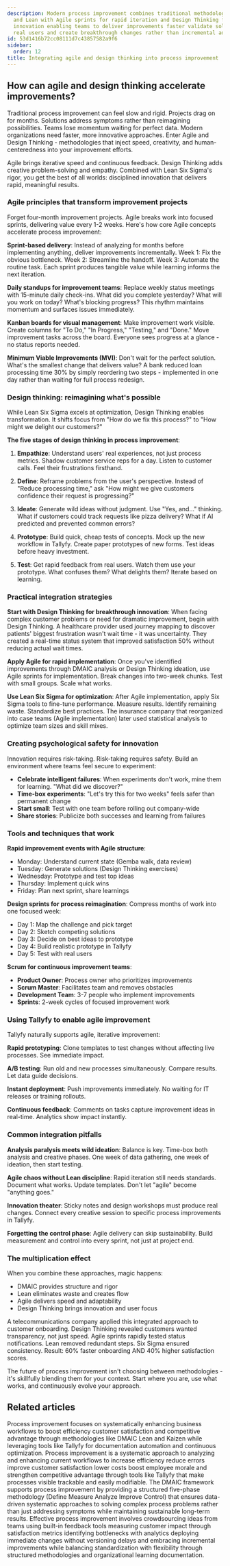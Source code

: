 ```yaml
---
description: Modern process improvement combines traditional methodologies like DMAIC
  and Lean with Agile sprints for rapid iteration and Design Thinking for human-centered
  innovation enabling teams to deliver improvements faster validate solutions with
  real users and create breakthrough changes rather than incremental adjustments.
id: 53d1416b72cc08111d7c43857582a9f6
sidebar:
  order: 12
title: Integrating agile and design thinking into process improvement
---
```


## How can agile and design thinking accelerate improvements?

Traditional process improvement can feel slow and rigid. Projects drag on for months. Solutions address symptoms rather than reimagining possibilities. Teams lose momentum waiting for perfect data. Modern organizations need faster, more innovative approaches. Enter Agile and Design Thinking - methodologies that inject speed, creativity, and human-centeredness into your improvement efforts.

Agile brings iterative speed and continuous feedback. Design Thinking adds creative problem-solving and empathy. Combined with Lean Six Sigma's rigor, you get the best of all worlds: disciplined innovation that delivers rapid, meaningful results.

### Agile principles that transform improvement projects

Forget four-month improvement projects. Agile breaks work into focused sprints, delivering value every 1-2 weeks. Here's how core Agile concepts accelerate process improvement:

**Sprint-based delivery**: Instead of analyzing for months before implementing anything, deliver improvements incrementally. Week 1: Fix the obvious bottleneck. Week 2: Streamline the handoff. Week 3: Automate the routine task. Each sprint produces tangible value while learning informs the next iteration.

**Daily standups for improvement teams**: Replace weekly status meetings with 15-minute daily check-ins. What did you complete yesterday? What will you work on today? What's blocking progress? This rhythm maintains momentum and surfaces issues immediately.

**Kanban boards for visual management**: Make improvement work visible. Create columns for "To Do," "In Progress," "Testing," and "Done." Move improvement tasks across the board. Everyone sees progress at a glance - no status reports needed.

**Minimum Viable Improvements (MVI)**: Don't wait for the perfect solution. What's the smallest change that delivers value? A bank reduced loan processing time 30% by simply reordering two steps - implemented in one day rather than waiting for full process redesign.

### Design thinking: reimagining what's possible

While Lean Six Sigma excels at optimization, Design Thinking enables transformation. It shifts focus from "How do we fix this process?" to "How might we delight our customers?"

**The five stages of design thinking in process improvement**:

1. **Empathize**: Understand users' real experiences, not just process metrics. Shadow customer service reps for a day. Listen to customer calls. Feel their frustrations firsthand.

2. **Define**: Reframe problems from the user's perspective. Instead of "Reduce processing time," ask "How might we give customers confidence their request is progressing?"

3. **Ideate**: Generate wild ideas without judgment. Use "Yes, and..." thinking. What if customers could track requests like pizza delivery? What if AI predicted and prevented common errors?

4. **Prototype**: Build quick, cheap tests of concepts. Mock up the new workflow in Tallyfy. Create paper prototypes of new forms. Test ideas before heavy investment.

5. **Test**: Get rapid feedback from real users. Watch them use your prototype. What confuses them? What delights them? Iterate based on learning.

### Practical integration strategies

**Start with Design Thinking for breakthrough innovation**:
When facing complex customer problems or need for dramatic improvement, begin with Design Thinking. A healthcare provider used journey mapping to discover patients' biggest frustration wasn't wait time - it was uncertainty. They created a real-time status system that improved satisfaction 50% without reducing actual wait times.

**Apply Agile for rapid implementation**:
Once you've identified improvements through DMAIC analysis or Design Thinking ideation, use Agile sprints for implementation. Break changes into two-week chunks. Test with small groups. Scale what works.

**Use Lean Six Sigma for optimization**:
After Agile implementation, apply Six Sigma tools to fine-tune performance. Measure results. Identify remaining waste. Standardize best practices. The insurance company that reorganized into case teams (Agile implementation) later used statistical analysis to optimize team sizes and skill mixes.

### Creating psychological safety for innovation

Innovation requires risk-taking. Risk-taking requires safety. Build an environment where teams feel secure to experiment:

- **Celebrate intelligent failures**: When experiments don't work, mine them for learning. "What did we discover?"
- **Time-box experiments**: "Let's try this for two weeks" feels safer than permanent change
- **Start small**: Test with one team before rolling out company-wide
- **Share stories**: Publicize both successes and learning from failures

### Tools and techniques that work

**Rapid improvement events with Agile structure**:
- Monday: Understand current state (Gemba walk, data review)
- Tuesday: Generate solutions (Design Thinking exercises)  
- Wednesday: Prototype and test top ideas
- Thursday: Implement quick wins
- Friday: Plan next sprint, share learnings

**Design sprints for process reimagination**:
Compress months of work into one focused week:
- Day 1: Map the challenge and pick target
- Day 2: Sketch competing solutions
- Day 3: Decide on best ideas to prototype
- Day 4: Build realistic prototype in Tallyfy
- Day 5: Test with real users

**Scrum for continuous improvement teams**:
- **Product Owner**: Process owner who prioritizes improvements
- **Scrum Master**: Facilitates team and removes obstacles
- **Development Team**: 3-7 people who implement improvements
- **Sprints**: 2-week cycles of focused improvement work

### Using Tallyfy to enable agile improvement

Tallyfy naturally supports agile, iterative improvement:

**Rapid prototyping**: Clone templates to test changes without affecting live processes. See immediate impact.

**A/B testing**: Run old and new processes simultaneously. Compare results. Let data guide decisions.

**Instant deployment**: Push improvements immediately. No waiting for IT releases or training rollouts.

**Continuous feedback**: Comments on tasks capture improvement ideas in real-time. Analytics show impact instantly.

### Common integration pitfalls

**Analysis paralysis meets wild ideation**: Balance is key. Time-box both analysis and creative phases. One week of data gathering, one week of ideation, then start testing.

**Agile chaos without Lean discipline**: Rapid iteration still needs standards. Document what works. Update templates. Don't let "agile" become "anything goes."

**Innovation theater**: Sticky notes and design workshops must produce real changes. Connect every creative session to specific process improvements in Tallyfy.

**Forgetting the control phase**: Agile delivery can skip sustainability. Build measurement and control into every sprint, not just at project end.

### The multiplication effect

When you combine these approaches, magic happens:
- DMAIC provides structure and rigor
- Lean eliminates waste and creates flow  
- Agile delivers speed and adaptability
- Design Thinking brings innovation and user focus

A telecommunications company applied this integrated approach to customer onboarding. Design Thinking revealed customers wanted transparency, not just speed. Agile sprints rapidly tested status notifications. Lean removed redundant steps. Six Sigma ensured consistency. Result: 60% faster onboarding AND 40% higher satisfaction scores.

The future of process improvement isn't choosing between methodologies - it's skillfully blending them for your context. Start where you are, use what works, and continuously evolve your approach.


## Related articles
<CardGrid>
<LinkTitleCard header="<b>How To > Process improvement</b>" href="/products/pro/tutorials/how-to/process-improvement/" > Process improvement focuses on systematically enhancing business workflows to boost efficiency customer satisfaction and competitive advantage through methodologies like DMAIC Lean and Kaizen while leveraging tools like Tallyfy for documentation automation and continuous optimization. </LinkTitleCard>
<LinkTitleCard header="<b>Process Improvement > What is process improvement?</b>" href="/products/pro/tutorials/how-to/process-improvement/what-is-process-improvement/" > Process improvement is a systematic approach to analyzing and enhancing current workflows to increase efficiency reduce errors improve customer satisfaction lower costs boost employee morale and strengthen competitive advantage through tools like Tallyfy that make processes visible trackable and easily modifiable. </LinkTitleCard>
<LinkTitleCard header="<b>Process Improvement > Introduction to DMAIC</b>" href="/products/pro/tutorials/how-to/process-improvement/introduction-to-dmaic-for-process-improvement/" > The DMAIC framework supports process improvement by providing a structured five-phase methodology (Define Measure Analyze Improve Control) that ensures data-driven systematic approaches to solving complex process problems rather than just addressing symptoms while maintaining sustainable long-term results. </LinkTitleCard>
<LinkTitleCard header="<b>How To > Improve processes effectively</b>" href="/products/pro/tutorials/how-to/improve-processes-effectively/" > Effective process improvement involves crowdsourcing ideas from teams using built-in feedback tools measuring customer impact through satisfaction metrics identifying bottlenecks with analytics deploying immediate changes without versioning delays and embracing incremental improvements while balancing standardization with flexibility through structured methodologies and organizational learning documentation. </LinkTitleCard>
</CardGrid>